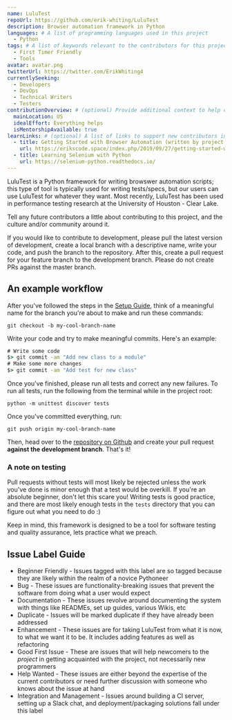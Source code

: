 ```yaml
---
name: LuluTest
repoUrl: https://github.com/erik-whiting/LuluTest
description: Browser automation framework in Python
languages: # A list of programming languages used in this project
  - Python
tags: # A list of keywords relevant to the contributors for this project
  - First Timer Friendly
  - Tools
avatar: avatar.png
twitterUrl: https://twitter.com/ErikWhiting4
currentlySeeking:
  - Developers
  - DevOps
  - Technical Writers
  - Testers
contributionOverview: # (optional) Provide additional context to help contributors match well with your project
  mainLocation: US
  idealEffort: Everything helps
  isMentorshipAvailable: true
learnLinks: # (optional) A list of links to support new contributors in learning about your project and tech stack and culture / community
  - title: Getting Started with Browser Automation (written by project owner)
    url: https://erikscode.space/index.php/2019/09/27/getting-started-with-browser-automation-testing-in-python/
  - title: Learning Selenium with Python
    url: https://selenium-python.readthedocs.io/
---
```


<!-- Divide your content into sections using our handy shortcodes. Each section is optional -->

<Overview>

LuluTest is a Python framework for writing browswer automation scripts; this type of tool is typically
used for writing tests/specs, but our users can use LuluTest for whatever they want. Most recently,
LuluTest has been used in performance testing research at the University of Houston - Clear Lake.

</Overview>

<Contributing>

Tell any future contributors a little about contributing to this project, and the culture and/or community around it.

If you would like to contribute to development, please pull the latest version of development,
create a local branch with a descriptive name, write your code, and push the branch to the
repository. After this, create a pull request for your feature branch to the development branch.
Please do not create PRs against the master branch.

## An example workflow

After you've followed the steps in the [Setup Guide](./SETUP.md), think of a meaningful
name for the branch you're about to make and run these commands:

`git checkout -b my-cool-branch-name`

Write your code and try to make meaningful commits. Here's an example:

```cmd
# Write some code
$> git commit -am "Add new class to a module"
# Make some more changes
$> git commit -am "Add test for new class"
 ```

Once you've finished, please run all tests and correct any new failures. To run
all tests, run the following from the terminal while in the project root:

`python -m unittest discover tests`

Once you've committed everything, run:

`git push origin my-cool-branch-name`

Then, head over to the [repository on Github](https://github.com/erik-whiting/LuluTest)
and create your pull request **against the development branch**. That's it!

### A note on testing

Pull requests without tests will most likely be rejected unless the work
you've done is minor enough that a test would be overkill. If you're an
absolute beginner, don't let this scare you! Writing tests is good practice,
and there are most likely enough tests in the `tests`
directory that you can figure out what you need to do :)

Keep in mind, this framework is designed to be a tool for software testing
and quality assurance, lets practice what we preach.

## Issue Label Guide

* Beginner Friendly - Issues tagged with this label are so tagged because they
are likely within the realm of a novice Pythoneer
* Bug - These issues are functionality-breaking issues that prevent the
software from doing what a user would expect
* Documentation - These issues revolve around documenting the system with
things like READMEs, set up guides, various Wikis, etc
* Duplicate - Issues will be marked duplicate if they have already been
addressed
* Enhancement - These issues are for taking LuluTest from what it is now, to
what we want it to be. It includes adding features as well as refactoring
* Good First Issue - These are issues that will help newcomers to the *project*
in getting acquainted with the project, not necessarily new programmers
* Help Wanted - These issues are either beyond the expertise of the current
contributors or need further discussion with someone who knows about the issue
at hand
* Integration and Management - Issues around building a CI server, setting up a
Slack chat, and deployment/packaging solutions fall under this label

</Contributing>